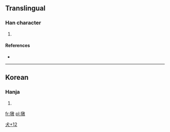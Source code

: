 ==Translingual==

===Han character===
{{Han char|rn=94|rad=犬|as=12|sn=15|four=|canj=大竹卜木大 (KHYDK)}}

# {{defn|Han|sort=犬12}}

====References====
* {{Han ref|kx=0719.131|dj=1130.140|hdz=21369.051|uh=7364|ud=29540}}

----

==Korean==

===Hanja===
{{ko-hanja|hangeul=[[돈]]|eumhun=|rv=don|mr=ton|y=ton}}

# {{defn|Korean|sort=犬12}}

[[Category:Korean-only CJKV Characters|犬+12]]

[[fr:獤]]
[[pl:獤]]